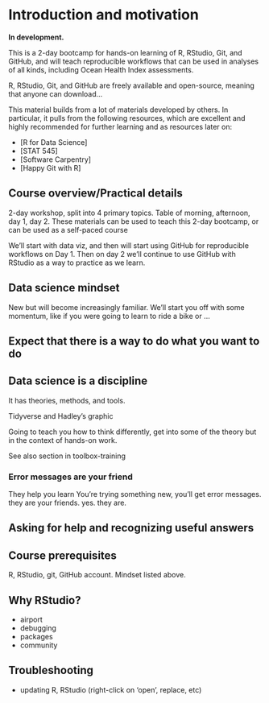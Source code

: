 # Introduction and motivation {#intro}


**In development.** 

This is a 2-day bootcamp for hands-on learning of R, RStudio, Git, and GitHub, and will teach reproducible workflows that can be used in analyses of all kinds, including Ocean Health Index assessments. 

R, RStudio, Git, and GitHub are freely available and open-source, meaning that anyone can download...

This material builds from a lot of materials developed by others. In particular, it pulls from the following resources, which are excellent and highly recommended for further learning and as resources later on: 

- [R for Data Science]
- [STAT 545]
- [Software Carpentry]
- [Happy Git with R]

## Course overview/Practical details

2-day workshop, split into 4 primary topics. Table of morning, afternoon, day 1, day 2. These materials can be used to teach this 2-day bootcamp, or can be used as a self-paced course

We’ll start with data viz, and then will start using GitHub for reproducible workflows on Day 1. Then on day 2 we’ll continue to use GitHub with RStudio as a way to practice as we learn.

## Data science mindset

New but will become increasingly familiar. We’ll start you off with some momentum, like if you were going to learn to ride a bike or ...

## Expect that there is a way to do what you want to do



## Data science is a discipline

It has theories, methods, and tools. 

Tidyverse and Hadley’s graphic

Going to teach you how to think differently, get into some of the theory but in the context of hands-on work.


See also section in toolbox-training

### Error messages are your friend

They help you learn
You're trying something new, you'll get error messages. they are your friends. yes. they are. 

## Asking for help and recognizing useful answers

## Course prerequisites 

R, RStudio, git, GitHub account.
Mindset listed above. 


## Why RStudio?

- airport
- debugging
- packages
- community

## Troubleshooting
- updating R, RStudio (right-click on 'open', replace, etc)

